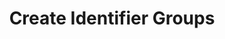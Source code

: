 ---
openapi: firework-v2-openapi post /firework/v2/assets/groups/
title: Create Identifier Groups
---